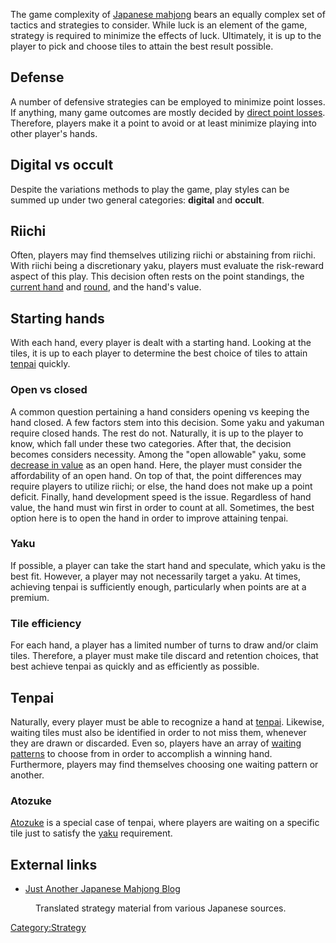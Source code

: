 The game complexity of [[Japanese mahjong]] bears an equally complex set of tactics and strategies to consider.  While luck is an element of the game, strategy is required to minimize the effects of luck.  Ultimately, it is up to the player to pick and choose tiles to attain the best result possible.

== Defense ==
{{main|Defense}}

A number of defensive strategies can be employed to minimize point losses.  If anything, many game outcomes are mostly decided by [[ron|direct point losses]].  Therefore, players make it a point to avoid or at least minimize playing into other player's hands.

== Digital vs occult ==
{{main|Digital vs occult}}

Despite the variations methods to play the game, play styles can be summed up under two general categories: '''digital''' and '''occult'''.

== Riichi ==
{{main|Riichi strategy}}

Often, players may find themselves utilizing riichi or abstaining from riichi.  With riichi being a discretionary yaku, players must evaluate the risk-reward aspect of this play.  This decision often rests on the point standings, the [[kyoku|current hand]] and [[Jikaze|round]], and the hand's value.

== Starting hands ==
{{main|Haipai}}

With each hand, every player is dealt with a starting hand.  Looking at the tiles, it is up to each player to determine the best choice of tiles to attain [[tenpai]] quickly.

=== Open vs closed ===
{{main|Shanten|Takame and yasume}}

A common question pertaining a hand considers opening vs keeping the hand closed.  A few factors stem into this decision.  Some yaku and yakuman require closed hands.  The rest do not.  Naturally, it is up to the player to know, which fall under these two categories.  After that, the decision becomes considers necessity.  Among the "open allowable" yaku, some [[Kuisagari|decrease in value]] as an open hand.  Here, the player must consider the affordability of an open hand.  On top of that, the point differences may require players to utilize riichi; or else, the hand does not make up a point deficit.  Finally, hand development speed is the issue.  Regardless of hand value, the hand must win first in order to count at all.  Sometimes, the best option here is to open the hand in order to improve attaining tenpai.

=== Yaku ===
{{main|Yaku|List of yaku}}

If possible, a player can take the start hand and speculate, which yaku is the best fit.  However, a player may not necessarily target a yaku.  At times, achieving tenpai is sufficiently enough, particularly when points are at a premium.

=== Tile efficiency ===
{{main|Tile efficiency}}

For each hand, a player has a limited number of turns to draw and/or claim tiles.  Therefore, a player must make tile discard and retention choices, that best achieve tenpai as quickly and as efficiently as possible.

== Tenpai ==
{{main|Machi|Tenpai}}

Naturally, every player must be able to recognize a hand at [[tenpai]].  Likewise, waiting tiles must also be identified in order to not miss them, whenever they are drawn or discarded.  Even so, players have an array of [[machi|waiting patterns]] to choose from in order to accomplish a winning hand.  Furthermore, players may find themselves choosing one waiting pattern or another.

=== Atozuke ===
{{main|Atozuke}}

[[Atozuke]] is a special case of tenpai, where players are waiting on a specific tile just to satisfy the [[yaku]] requirement.

== External links ==
* [http://justanotherjapanesemahjongblog.blogspot.com/ Just Another Japanese Mahjong Blog]
: Translated strategy material from various Japanese sources.

[[Category:Strategy]]

{{Navbox strategy}}